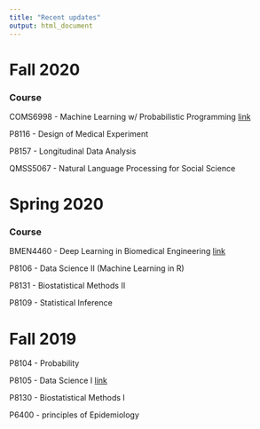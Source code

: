 ```yaml
---
title: "Recent updates"
output: html_document
---
```


# Fall 2020

### Course

COMS6998 - Machine Learning w/ Probabilistic Programming [link](https://www.proditus.com/mlpp2020)

P8116 - Design of Medical Experiment 

P8157 - Longitudinal Data Analysis

QMSS5067 - Natural Language Processing for Social Science

# Spring 2020

### Course

BMEN4460 - Deep Learning in Biomedical Engineering [link](https://github.com/RnR-2018)

P8106 - Data Science II (Machine Learning in R)

P8131 - Biostatistical Methods II

P8109 - Statistical Inference

# Fall 2019

P8104 - Probability

P8105 - Data Science I [link](https://p8105.com/)

P8130 - Biostatistical Methods I

P6400 - principles of Epidemiology